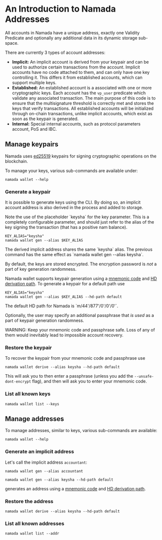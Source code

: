 
# An Introduction to Namada Addresses

All accounts in Namada have a unique address, exactly one Validity Predicate and optionally any additional data in its dynamic storage sub-space.

There are currently 3 types of account addresses:
- **Implicit:** An implicit account is derived from your keypair and can be used to authorize certain transactions from the account. Implicit accounts have no code attached to them, and can only have one key controlling it. This differs it from established accounts, which can support multiple keys.
- **Established:** An established account is a associated with one or more cryptographic keys. Each account has the `vp_user` predicate which validate any associated transaction. The main purpose of this code is to ensure that the multisignature threshold is correctly met and stores the keys that verify transactions. All established accounts will be initialized through on-chain transactions, unlike implicit accounts, which exist as soon as the keypair is generated.
- **Internal:** Special internal accounts, such as protocol parameters account, PoS and IBC.

## Manage keypairs

Namada uses [ed25519](https://en.wikipedia.org/wiki/EdDSA#Ed25519) keypairs for signing cryptographic operations on the blockchain.

To manage your keys, various sub-commands are available under:

```shell copy
namada wallet --help
```

### Generate a keypair

It is possible to generate keys using the CLI. By doing so, an implicit account address is also derived in the process and added to storage.

<Callout type="info" emoji="🤡">
Note the use  of the placeholder `keysha` for the key parameter. This is a completely configurable parameter, and should just refer to the alias of the key signing the transaction (that has a positive nam balance).
</Callout>

```shell copy
KEY_ALIAS="keysha"
namada wallet gen --alias $KEY_ALIAS
```

<Callout type="info">
The derived implicit address shares the same `keysha` alias. The previous command has the same effect as `namada wallet gen --alias keysha`.
</Callout>

By default, the keys are stored encrypted.
The encryption password is _not_ a part of key generation randomness.

Namada wallet supports keypair generation using a [mnemonic code](https://github.com/bitcoin/bips/blob/master/bip-0039.mediawiki) and [HD derivation path](https://github.com/bitcoin/bips/blob/master/bip-0044.mediawiki).
To generate a keypair for a default path use
```shell copy
KEY_ALIAS="keysha"
namada wallet gen --alias $KEY_ALIAS --hd-path default
```

<Callout type="info">
The default HD path for Namada is `m/44'/877'/0'/0'/0'`.
</Callout>

Optionally, the user may specify an additional passphrase that _is used_ as a part of keypair generation randomness.

<Callout type="error" emoji="🚨">
WARNING: Keep your mnemonic code and passphrase safe.
Loss of any of them would inevitably lead to impossible account recovery.
</Callout>

### Restore the keypair

To recover the keypair from your mnemonic code and passphrase use
```shell copy
namada wallet derive --alias keysha --hd-path default
```

This will ask you to then enter a passphrase (unless you add the `--unsafe-dont-encrypt` flag),
and then will ask you to enter your mnemonic code.

### List all known keys

```shell copy
namada wallet list --keys
```

## Manage addresses


To manage addresses, similar to keys, various sub-commands are available:

```shell copy
namada wallet --help
```

### Generate an implicit address

Let's call the implicit address `accountant`:
```shell copy
namada wallet gen --alias accountant
```

```shell copy
namada wallet gen --alias keysha --hd-path default
```
generates an address using a [mnemonic code](https://github.com/bitcoin/bips/blob/master/bip-0039.mediawiki) and [HD derivation path](https://github.com/bitcoin/bips/blob/master/bip-0044.mediawiki).

### Restore the address

```shell copy
namada wallet derive --alias keysha --hd-path default
```
### List all known addresses

```shell copy
namada wallet list --addr
```
